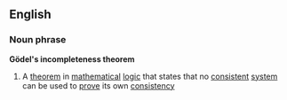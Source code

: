==English==
===Noun phrase===
{{wikipedia}}
'''Gödel's incompleteness theorem'''
#A [[theorem]] in [[mathematical]] [[logic]] that states that no [[consistent]] [[system]] can be used to [[prove]] its own [[consistency]]